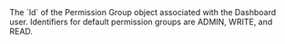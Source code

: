   
<ParamField path="PermissionGroupId" type="string" required>     
The `Id` of the Permission Group object associated with the Dashboard user. Identifiers for default permission groups are ADMIN, WRITE, and READ.  
</ParamField>